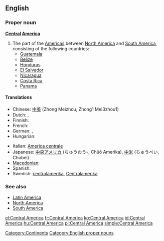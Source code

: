 ==English==
{{wikipedia}}

===Proper noun===
'''[[Central]] [[America]]'''

# The part of the [[Americas]] between [[North America]] and [[South America]], consisting of the following countries:
#* [[Guatemala]]
#* [[Belize]]
#* [[Honduras]]
#* [[El Salvador]]
#* [[Nicaragua]]
#* [[Costa Rica]]
#* [[Panama]]

====Translations====
{{trans-top|the part of the Americas between North America and South America}}
* Chinese: [[中美]] (Zhong Meizhou, Zhong1 Mei3zhou1)
* Dutch: {{t+|nl|Midden-Amerika}}, {{t-|nl|Centraal-Amerika}}
* Finnish: {{t+|fi|Keski-Amerikka}}
* French: {{t+|fr|Amérique Centrale|f}}
* German: {{t+|de|Mittelamerika|n}}, {{t+|de|Zentralamerika|n}}
* Hungarian: {{t+|hu|Közép-Amerika}}
{{trans-mid}}
* Italian: [[America centrale]] {{f}}
* Japanese: [[中央アメリカ]] (ちゅうおう-, Chūō Amerika), [[中米]] (ちゅうべい, Chūbei)
* [[Macedonian]]: {{t|mk|Средна Америка|f|tr=Srédna Amérika|sc=Cyrl|xs=Macedonian}}
* Spanish: {{t+|es|Centroamérica}}
* Swedish: [[centralamerika]], [[Centralamerika]] {{n}}
{{trans-bottom}}

===See also===
* [[Latin America]]
* [[North America]]
* [[South America]]

[[Category:Continents]]
[[Category:English proper nouns]]

[[el:Central America]]
[[fr:Central America]]
[[ko:Central America]]
[[id:Central America]]
[[hu:Central America]]
[[pl:Central America]]
[[simple:Central America]]